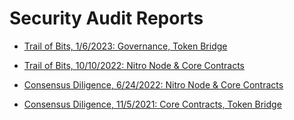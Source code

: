 # Security Audit Reports

- [Trail of Bits, 1/6/2023: Governance, Token Bridge ](https://github.com/ArbitrumFoundation/governance/audits/trail_of_bits_governance_report_1_6_2023.pdf)

- [Trail of Bits, 10/10/2022: Nitro Node & Core Contracts](https://github.com/OffchainLabs/nitro/audits/Trail_Of_Bits_Nitro_10_2022.pdf)

- [ Consensus Diligence, 6/24/2022: Nitro Node & Core Contracts](https://github.com/OffchainLabs/nitro/audits/ConsenSys_Diligence_Nitro_Contracts_5_2022.pdf)

- [ Consensus Diligence, 11/5/2021: Core Contracts, Token Bridge](https://github.com/OffchainLabs/nitro/audits/ConsenSys_Diligence_Arbitrum_Contracts_11_2021)
